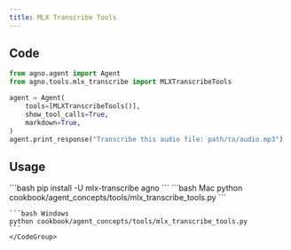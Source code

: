 ```yaml
---
title: MLX Transcribe Tools
---
```


## Code

```python cookbook/agent_concepts/tools/mlx_transcribe_tools.py
from agno.agent import Agent
from agno.tools.mlx_transcribe import MLXTranscribeTools

agent = Agent(
    tools=[MLXTranscribeTools()],
    show_tool_calls=True,
    markdown=True,
)
agent.print_response("Transcribe this audio file: path/to/audio.mp3")
```

## Usage

<Steps>
  <Snippet file="create-venv-step.mdx" />

  <Step title="Install libraries">
    ```bash
    pip install -U mlx-transcribe agno
    ```
  </Step>

  <Step title="Run Agent">
    <CodeGroup>
    ```bash Mac
    python cookbook/agent_concepts/tools/mlx_transcribe_tools.py
    ```

    ```bash Windows
    python cookbook/agent_concepts/tools/mlx_transcribe_tools.py
    ```
    </CodeGroup>
  </Step>
</Steps>
